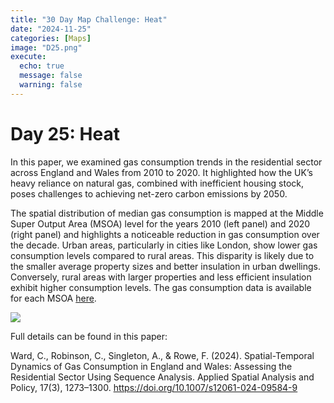 ```yaml
---
title: "30 Day Map Challenge: Heat"
date: "2024-11-25"
categories: [Maps]
image: "D25.png"
execute:
  echo: true
  message: false
  warning: false
---
```


# Day 25: Heat

In this paper, we examined gas consumption trends in the residential sector across England and Wales from 2010 to 2020. It highlighted how the UK's heavy reliance on natural gas, combined with inefficient housing stock, poses challenges to achieving net-zero carbon emissions by 2050.

The spatial distribution of median gas consumption is mapped at the Middle Super Output Area (MSOA) level for the years 2010 (left panel) and 2020 (right panel) and highlights a noticeable reduction in gas consumption over the decade. Urban areas, particularly in cities like London, show lower gas consumption levels compared to rural areas. This disparity is likely due to the smaller average property sizes and better insulation in urban dwellings. Conversely, rural areas with larger properties and less efficient insulation exhibit higher consumption levels. The gas consumption data is available for each MSOA [here](https://www.gov.uk/government/collections/sub-national-gas-consumption-data).

![](D25.png)

Full details can be found in this paper:

Ward, C., Robinson, C., Singleton, A., & Rowe, F. (2024). Spatial-Temporal Dynamics of Gas Consumption in England and Wales: Assessing the Residential Sector Using Sequence Analysis. Applied Spatial Analysis and Policy, 17(3), 1273–1300. <https://doi.org/10.1007/s12061-024-09584-9>

